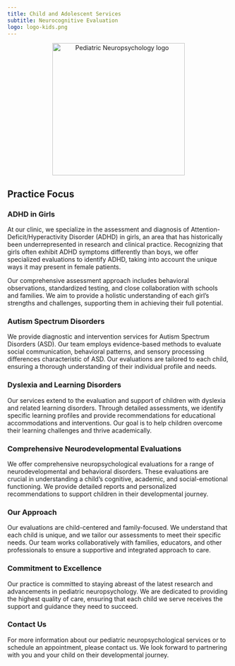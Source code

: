 ```yaml
---
title: Child and Adolescent Services
subtitle: Neurocognitive Evaluation
logo: logo-kids.png
---
```


<center><a><img src="logo-kids.png" alt="Pediatric Neuropsychology logo" width="300px"/></a></center>

## Practice Focus

### ADHD in Girls

At our clinic, we specialize in the assessment and diagnosis of Attention-Deficit/Hyperactivity Disorder (ADHD) in girls, an area that has historically been underrepresented in research and clinical practice. Recognizing that girls often exhibit ADHD symptoms differently than boys, we offer specialized evaluations to identify ADHD, taking into account the unique ways it may present in female patients.

Our comprehensive assessment approach includes behavioral observations, standardized testing, and close collaboration with schools and families. We aim to provide a holistic understanding of each girl's strengths and challenges, supporting them in achieving their full potential.

### Autism Spectrum Disorders

We provide diagnostic and intervention services for Autism Spectrum Disorders (ASD). Our team employs evidence-based methods to evaluate social communication, behavioral patterns, and sensory processing differences characteristic of ASD. Our evaluations are tailored to each child, ensuring a thorough understanding of their individual profile and needs.

### Dyslexia and Learning Disorders

Our services extend to the evaluation and support of children with dyslexia and related learning disorders. Through detailed assessments, we identify specific learning profiles and provide recommendations for educational accommodations and interventions. Our goal is to help children overcome their learning challenges and thrive academically.

### Comprehensive Neurodevelopmental Evaluations

We offer comprehensive neuropsychological evaluations for a range of neurodevelopmental and behavioral disorders. These evaluations are crucial in understanding a child's cognitive, academic, and social-emotional functioning. We provide detailed reports and personalized recommendations to support children in their developmental journey.

### Our Approach

Our evaluations are child-centered and family-focused. We understand that each child is unique, and we tailor our assessments to meet their specific needs. Our team works collaboratively with families, educators, and other professionals to ensure a supportive and integrated approach to care.

### Commitment to Excellence

Our practice is committed to staying abreast of the latest research and advancements in pediatric neuropsychology. We are dedicated to providing the highest quality of care, ensuring that each child we serve receives the support and guidance they need to succeed.

### Contact Us

For more information about our pediatric neuropsychological services or to schedule an appointment, please contact us. We look forward to partnering with you and your child on their developmental journey.


